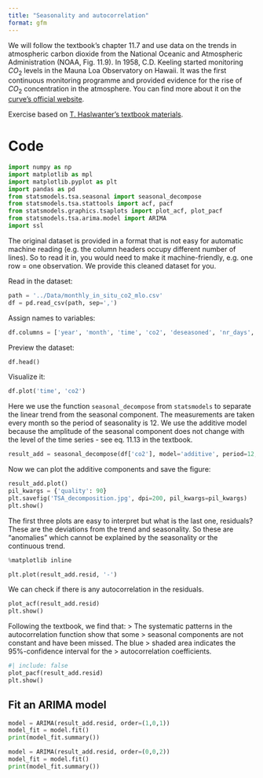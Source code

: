 ```yaml
---
title: "Seasonality and autocorrelation"
format: gfm
---
```

We will follow the textbook's chapter 11.7 and use data on the trends in atmospheric carbon dioxide from the National Oceanic and Atmospheric Administration (NOAA, Fig. 11.9). In 1958, C.D. Keeling started monitoring $CO_2$ levels in the Mauna Loa Observatory on Hawaii. It was the first continuous monitoring programme and provided evidence for the rise of $CO_2$ concentration in the atmosphere. You can find more about it on the [curve's official website](https://keelingcurve.ucsd.edu/).

Exercise based on [T. Haslwanter's textbook materials](https://github.com/thomas-haslwanter/statsintro-python-2e/blob/master/ipynbs/11_timeSeries.ipynb).

# Code

```python
import numpy as np
import matplotlib as mpl
import matplotlib.pyplot as plt
import pandas as pd
from statsmodels.tsa.seasonal import seasonal_decompose
from statsmodels.tsa.stattools import acf, pacf
from statsmodels.graphics.tsaplots import plot_acf, plot_pacf
from statsmodels.tsa.arima.model import ARIMA
import ssl
```

The original dataset is provided in a format that is not easy for automatic machine reading (e.g. the column headers occupy different number of lines). So to read it in, you would need to make it machine-friendly, e.g. one row = one observation. We provide this cleaned dataset for you.

Read in the dataset:
```python
path = '../Data/monthly_in_situ_co2_mlo.csv'
df = pd.read_csv(path, sep=',')
```

Assign names to variables:
```python
df.columns = ['year', 'month', 'time', 'co2', 'deseasoned', 'nr_days', 'std_days', 'uncertainty']
```

Preview the dataset:
```python
df.head()
```

Visualize it:
```python
df.plot('time', 'co2')
```

Here we use the function `seasonal_decompose` from `statsmodels` to separate the linear trend from the seasonal component. The measurements are taken every month so the period of seasonality is 12. We use the additive model because the amplitude of the seasonal component does not change with the level of the time series - see eq. 11.13 in the textbook. 
```python
result_add = seasonal_decompose(df['co2'], model='additive', period=12, extrapolate_trend='freq')
```

Now we can plot the additive components and save the figure:
```python
result_add.plot()
pil_kwargs = {'quality': 90}
plt.savefig('TSA_decomposition.jpg', dpi=200, pil_kwargs=pil_kwargs)
plt.show()
```

The first three plots are easy to interpret but what is the last one, residuals? These are the deviations from the trend and seasonality. So these are "anomalies" which cannot be explained by the seasonality or the continuous trend.
```python
%matplotlib inline

plt.plot(result_add.resid, '-')
```

We can check if there is any autocorrelation in the residuals.
```python
plot_acf(result_add.resid)
plt.show()
```
Following the textbook, we find that:
> The systematic patterns in the autocorrelation function show that some > seasonal components are not constant and have been missed. The blue 
> shaded area indicates the 95%-confidence interval for the 
> autocorrelation coefficients.

```python
#| include: false
plot_pacf(result_add.resid)
plt.show()
```

## Fit an ARIMA model
```python
model = ARIMA(result_add.resid, order=(1,0,1))
model_fit = model.fit()
print(model_fit.summary())
```

```python
model = ARIMA(result_add.resid, order=(0,0,2))
model_fit = model.fit()
print(model_fit.summary())
```
